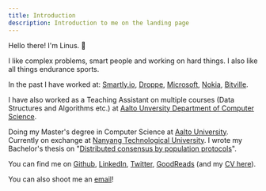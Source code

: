 ```yaml
---
title: Introduction
description: Introduction to me on the landing page
---
```


Hello there! I'm Linus. 👋

I like complex problems, smart people and working on hard things. I also like all things endurance sports.

In the past I have worked at:
[Smartly.io](https://www.smartly.io/),
[Droppe](https://droppe.com/),
[Microsoft](https://www.microsoft.com),
[Nokia](https://www.nokia.com/),
[Bitville](https://bitville.com/).

I have also worked as a Teaching Assistant on multiple courses (Data Structures and Algorithms etc.) at [Aalto Unversity Department of Computer Science](https://www.aalto.fi/en/department-of-computer-science).

Doing my Master's degree in Computer Science at [Aalto University](https://www.aalto.fi/en). Currently on exchange at [Nanyang Technological University](https://www.ntu.edu.sg/). I wrote my Bachelor's thesis on "[Distributed consensus by population protocols](https://urn.fi/URN:NBN:fi:aalto-202306063633)".

You can find me on [Github](https://github.com/LinuzJ), [LinkedIn](https://www.linkedin.com/in/linus-jern/), [Twitter](https://twitter.com/JernLinus), [GoodReads](https://www.goodreads.com/user/show/169796208-linus-jern) (and my [CV here](cv_linus_jern.pdf)).

You can also shoot me an [email](mailto:contact@linusjern.com)!

